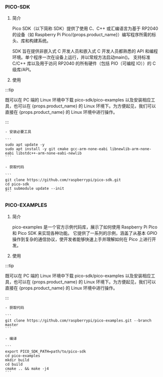 ### PICO-SDK

1. 简介

   Pico SDK（以下简称 SDK）提供了使用 C、C++ 或汇编语言为基于 RP2040 的设备（如 Raspberry Pi Pico/{props.product_name}）编写程序所需的标头、库和构建系统。

   SDK 旨在提供非嵌入式 C 开发人员和嵌入式 C 开发人员都熟悉的 API 和编程环境。单个程序一次在设备上运行，并以常规方法启动main()。
   支持标准 C/C++ 库以及用于访问 RP2040 的所有硬件（包括 PIO（可编程 IO））的 C 级库/API。

2. 使用

:::tip

既可以在 PC 端的 Linux 环境中下载 pico-sdk/pico-examples 以及安装相应工具，也可以在 {props.product_name} 的 Linux 环境下。为方便起见，我们可以直接在 {props.product_name} 的 Linux 环境中进行操作。

:::

    - 安装必要工具

    ```
    sudo apt update -y
    sudo apt install -y git cmake gcc-arm-none-eabi libnewlib-arm-none-eabi libstdc++-arm-none-eabi-newlib
    ```

    - 获取代码

    ```
    git clone https://github.com/raspberrypi/pico-sdk.git
    cd pico-sdk
    git submodule update --init
    ```

### PICO-EXAMPLES

1. 简介

   pico-examples 是一个官方示例代码库，展示了如何使用 Raspberry Pi Pico 和 Pico SDK 来实现各种功能。
   它提供了一系列的示例，涵盖了从基本 GPIO 操作到复杂的通信协议，使开发者能够快速上手并理解如何在 Pico 上进行开发。

2. 使用

:::tip

既可以在 PC 端的 Linux 环境中下载 pico-sdk/pico-examples 以及安装相应工具，也可以在 {props.product_name} 的 Linux 环境下。为方便起见，我们可以直接在 {props.product_name} 的 Linux 环境中进行操作。

:::

    - 获取代码

    ```
    git clone https://github.com/raspberrypi/pico-examples.git --branch master
    ```

    - 编译

    ```
    export PICO_SDK_PATH=path/to/pico-sdk
    cd pico-examples
    mkdir build
    cd build
    cmake .. && make -j4
    ```
